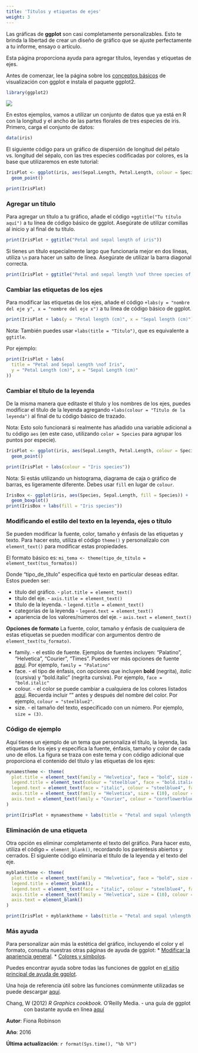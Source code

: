 ```yaml
---
title: 'Títulos y etiquetas de ejes'
weight: 3
---
```



Las gráficas de **ggplot** son casi completamente personalizables. Esto te brinda la libertad de crear un diseño de gráfico que se ajuste perfectamente a tu informe, ensayo o artículo.

Esta página proporciona ayuda para agregar títulos, leyendas y etiquetas de ejes.

Antes de comenzar, lee la página sobre los [conceptos básicos](/graphics/ggplot/ggplot-basics/) de visualización con ggplot e instala el paquete ggplot2.


```r
library(ggplot2)
```
  

![](ggplot1_basics_image.jpg)

En estos ejemplos, vamos a utilizar un conjunto de datos que ya está en R con la longitud y el ancho de las partes florales de tres especies de iris. Primero, carga el conjunto de datos:


```r
data(iris)
```

El siguiente código para un gráfico de dispersión de longitud del pétalo vs. longitud del sépalo, con las tres especies codificadas por colores, es la base que utilizaremos en este tutorial:

```r
IrisPlot <- ggplot(iris, aes(Sepal.Length, Petal.Length, colour = Species)) +
  geom_point()
```

```r
print(IrisPlot)
```
  
### Agregar un título

Para agregar un título a tu gráfico, añade el código `+ggtitle("Tu título aquí")` a tu línea de código básico de ggplot. Asegúrate de utilizar comillas al inicio y al final de tu título.

```r
print(IrisPlot + ggtitle("Petal and sepal length of iris"))
```

Si tienes un título especialmente largo que funcionaría mejor en dos líneas, utiliza `\n` para hacer un salto de línea. Asegúrate de utilizar la barra diagonal correcta.

```r
print(IrisPlot + ggtitle("Petal and sepal length \nof three species of iris"))
```
  

### Cambiar las etiquetas de los ejes

Para modificar las etiquetas de los ejes, añade el código `+labs(y = "nombre del eje y", x = "nombre del eje x")` a tu línea de código básico de ggplot.


```r
print(IrisPlot + labs(y = "Petal length (cm)", x = "Sepal length (cm)"))
```

Nota: También puedes usar `+labs(title = "Título")`, que es equivalente a `ggtitle`.

Por ejemplo:

```r
print(IrisPlot + labs(
  title = "Petal and Sepal Length \nof Iris",
  y = "Petal Length (cm)", x = "Sepal Length (cm)"
))
```
  

### Cambiar el título de la leyenda

De la misma manera que editaste el título y los nombres de los ejes, puedes modificar el título de la leyenda agregando `+labs(colour = "Título de la leyenda")` al final de tu código básico de trazado. 

Nota: Esto solo funcionará si realmente has añadido una variable adicional a tu código `aes` (en este caso, utilizando `color = Species` para agrupar los puntos por especie).

```r
IrisPlot <- ggplot(iris, aes(Sepal.Length, Petal.Length, colour = Species)) +
  geom_point()

print(IrisPlot + labs(colour = "Iris species"))
```

Nota: Si estás utilizando un histograma, diagrama de caja o gráfico de barras, es ligeramente diferente. Debes usar `fill` en lugar de `colour`.


```r
IrisBox <- ggplot(iris, aes(Species, Sepal.Length, fill = Species)) +
  geom_boxplot()
print(IrisBox + labs(fill = "Iris species"))
```
  

### Modificando el estilo del texto en la leyenda, ejes o título
 
Se pueden modificar la fuente, color, tamaño y énfasis de las etiquetas y texto. Para hacer esto, utiliza el código `theme()` y personalízalo con `element_text()` para modificar estas propiedades.

El formato básico es: `mi_tema <- theme(tipo_de_título = element_text(tus_formatos))`

Donde "tipo_de_título" especifica qué texto en particular deseas editar. Estos pueden ser:

* título del gráfico. - `plot.title = element_text()`
* título del eje. - `axis.title = element_text()`
* título de la leyenda. - `legend.title = element_text()`
* categorías de la leyenda - `legend.text = element_text()`
* apariencia de los valores/números del eje. - `axis.text = element_text()`
  

**Opciones de formato**
La fuente, color, tamaño y énfasis de cualquiera de estas etiquetas se pueden modificar con argumentos dentro de `element_text(tu_formato)`.

* family. - el estilo de fuente. Ejemplos de fuentes incluyen: "Palatino", "Helvetica", "Courier", "Times". Puedes ver más opciones de fuente 
[aquí](http://www.cookbook-r.com/Graphs/Fonts/). Por ejemplo, `family = "Palatino"`
* face. - el tipo de énfasis, con opciones que incluyen **bold** (negrita), *italic* (cursiva) y "bold.italic" (negrita cursiva). Por ejemplo, `face = "bold.italic"`
* colour. - el color se puede cambiar a cualquiera de los colores listados [aquí](http://www.stat.columbia.edu/~tzheng/files/Rcolor.pdf). Recuerda incluir "" antes y después del nombre del color. Por ejemplo, `colour = "steelblue2"`.
* size. - el tamaño del texto, especificado con un número. Por ejemplo, `size = (3)`.
  

### Código de ejemplo
 
Aquí tienes un ejemplo de un tema que personaliza el título, la leyenda, las etiquetas de los ejes y especifica la fuente, énfasis, tamaño y color de cada uno de ellos. La figura se traza con este tema y con código adicional que proporciona el contenido del título y las etiquetas de los ejes:


```r
mynamestheme <- theme(
  plot.title = element_text(family = "Helvetica", face = "bold", size = (15)),
  legend.title = element_text(colour = "steelblue", face = "bold.italic", family = "Helvetica"),
  legend.text = element_text(face = "italic", colour = "steelblue4", family = "Helvetica"),
  axis.title = element_text(family = "Helvetica", size = (10), colour = "steelblue4"),
  axis.text = element_text(family = "Courier", colour = "cornflowerblue", size = (10))
)

print(IrisPlot + mynamestheme + labs(title = "Petal and sepal \nlength of iris", y = "Petal length (cm)", x = "Sepal length (cm)"))
```
  

### Eliminación de una etiqueta
 
Otra opción es eliminar completamente el texto del gráfico. Para hacer esto, utiliza el código `= element_blank()`, recordando los paréntesis abiertos y cerrados. El siguiente código eliminaría el título de la leyenda y el texto del eje.


```r
myblanktheme <- theme(
  plot.title = element_text(family = "Helvetica", face = "bold", size = (15)),
  legend.title = element_blank(),
  legend.text = element_text(face = "italic", colour = "steelblue4", family = "Helvetica"),
  axis.title = element_text(family = "Helvetica", size = (10), colour = "steelblue4"),
  axis.text = element_blank()
)

print(IrisPlot + myblanktheme + labs(title = "Petal and sepal \nlength of iris", y = "Petal length (cm)", x = "Sepal length (cm)"))
```
  
### Más ayuda

Para personalizar aún más la estética del gráfico, incluyendo el color y el formato, consulta nuestras otras páginas de ayuda de ggplot:
* [Modificar la apariencia general](/graphics/ggplot/ggplot-appearance/).
* [Colores y símbolos](/graphics/ggplot/ggplot-colour-shapes/).

Puedes encontrar ayuda sobre todas las funciones de ggplot en [el sitio principal de ayuda de ggplot](https://ggplot2.tidyverse.org).

Una hoja de referencia útil sobre las funciones comúnmente utilizadas se puede descargar [aquí](https://raw.githubusercontent.com/rstudio/cheatsheets/main/data-visualization.pdf).

<p style="margin-left: .5in; text-indent: -.5in;">Chang, W (2012) *R Graphics cookbook.* O'Reilly Media. - una guía de ggplot con bastante ayuda en línea [aquí](http://www.cookbook-r.com/Graphs/)</p>

**Autor**: Fiona Robinson

**Año**: 2016

**Última actualización**: `r format(Sys.time(), "%b %Y")`